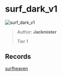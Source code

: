 
# surf_dark_v1

![surf_dark_v1](https://raw.githubusercontent.com/Sayt123/SurfMapPics/Maps-and-bonuses/csgo/surf_dark_v1.jpg)

> Author: **Jackmister**
>
> Tier 1

## Records

[surfheaven](https://surfheaven.eu/map/surf_dark_v1)
